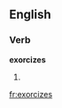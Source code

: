 
==English==

===Verb===
'''exorcizes'''

# {{third-person singular of|[[exorcize]]}}

[[fr:exorcizes]]